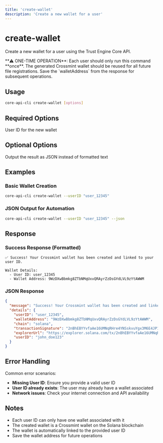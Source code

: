 ```yaml
---
title: 'create-wallet'
description: 'Create a new wallet for a user'
---
```


# create-wallet

Create a new wallet for a user using the Trust Engine Core API.

<Warning>
**⚠️ ONE-TIME OPERATION**: Each user should only run this command **once**. The generated Crossmint wallet should be reused for all future file registrations. Save the `walletAddress` from the response for subsequent operations.
</Warning>

## Usage

```bash
core-api-cli create-wallet [options]
```

## Required Options

<ParamField path="--userID, -u" type="string" required>
  User ID for the new wallet
</ParamField>

## Optional Options

<ParamField path="--json" type="boolean">
  Output the result as JSON instead of formatted text
</ParamField>

## Examples

### Basic Wallet Creation

```bash
core-api-cli create-wallet --userID "user_12345"
```

### JSON Output for Automation

```bash
core-api-cli create-wallet --userID "user_12345" --json
```

## Response

### Success Response (Formatted)

```
✅ Success! Your Crossmint wallet has been created and linked to your user ID.

Wallet Details:
  - User ID: user_12345
  - Wallet Address: 9WzDXwBbmkg8ZTbNMqUxvQRAyrZzDsGYdLVL9zYtAWWM
```

### JSON Response

```json
{
  "message": "Success! Your Crossmint wallet has been created and linked to your user ID.",
  "details": {
    "userID": "user_12345",
    "walletAddress": "9WzDXwBbmkg8ZTbNMqUxvQRAyrZzDsGYdLVL9zYtAWWM",
    "chain": "solana",
    "transactionSignature": "2nBhEBYYvfaAe16UMNqRHre4YNSskvuYgx3M6E4JP1oDYvZEJHvoPzyUwkoB6VRYuVEMarHNr9RxJWnyb8FnFnBg",
    "explorerUrl": "https://explorer.solana.com/tx/2nBhEBYYvfaAe16UMNqRHre4YNSskvuYgx3M6E4JP1oDYvZEJHvoPzyUwkoB6VRYuVEMarHNr9RxJWnyb8FnFnBg?cluster=devnet",
    "userID": "john_doe123"
  }
}
```

## Error Handling

Common error scenarios:

- **Missing User ID**: Ensure you provide a valid user ID
- **User ID already exists**: The user may already have a wallet associated
- **Network issues**: Check your internet connection and API availability

## Notes

- Each user ID can only have one wallet associated with it
- The created wallet is a Crossmint wallet on the Solana blockchain
- The wallet is automatically linked to the provided user ID
- Save the wallet address for future operations
